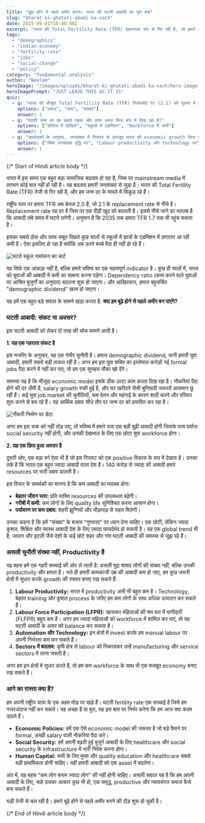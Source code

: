 ```yaml
---
title: "बूढ़ा होने से पहले अमीर बनना: भारत की घटती आबादी का पूरा सच"
slug: "bharat-ki-ghatati-abadi-ka-sach"
date: 2025-09-01T10:00:00Z
excerpt: "भारत की Total Fertility Rate (TFR) खतरनाक रूप से गिर रही है, जो हमारे demographic dividend के अंत का संकेत है। यह एक संकट है या अवसर? आइए इस बड़े सामाजिक बदलाव के गहरे मतलब को समझते हैं।"
tags:
  - "demographics"
  - "indian-economy"
  - "fertility-rate"
  - "jobs"
  - "social-change"
  - "policy"
category: "fundamental-analysis"
author: "Neelam"
heroImage: "/images/uploads/bharat-ki-ghatati-abadi-ka-sach/hero-image.jpg"
heroImagePrompt: "JUST LEAVE THIS AS IT IS"
quiz:
  - q: "भारत की मौजूदा Total Fertility Rate (TFR) रिप्लेसमेंट रेट (2.1) की तुलना में क्या है?"
    options: ["ज़्यादा", "कम", "बराबर"]
    answer: 1
  - q: "घटती जन्म दर का सबसे पहला और साफ असर किस क्षेत्र में दिख रहा है?"
    options: ["कॉलेज में दाखिले", "स्कूलों में एडमिशन", "Workforce में कमी"]
    answer: 1
  - q: "आलोचकों के अनुसार, जनसंख्या में गिरावट के बावजूद भारत की economic growth किस पर निर्भर करेगी?"
    options: ["सिर्फ जनसंख्या वृद्धि पर", "Labour productivity और technology पर", "विदेशी मदद पर"]
    answer: 1
---
```


{/*  Start of Hindi article body  */}

भारत में इस समय एक बहुत बड़ा सामाजिक बदलाव हो रहा है, जिस पर mainstream media में लगभग कोई बात नहीं हो रही है। यह बदलाव हमारी जनसंख्या से जुड़ा है। भारत की Total Fertility Rate (TFR) तेजी से गिर रही है, और हम जन्म दर के मामले में सिकुड़ रहे हैं।

राष्ट्रीय स्तर पर हमारा TFR अब केवल 2.0 है, जो 2.1 के replacement rate से नीचे है। Replacement rate वह दर है जिस पर एक पीढ़ी खुद को बदलती है। इससे नीचे जाने का मतलब है कि आबादी लंबे समय में घटने लगेगी। अनुमान है कि 2035 तक हमारा TFR 1.7 तक भी पहुंच सकता है।

इसका सबसे ठोस और साफ सबूत पिछले कुछ सालों से स्कूलों में छात्रों के एडमिशन में लगातार आ रही कमी है। ऐसा इसलिए हो रहा है क्योंकि अब उतने बच्चे पैदा ही नहीं हो रहे हैं।

![घटते स्कूल नामांकन का चार्ट](/images/uploads/bharat-ki-ghatati-abadi-ka-sach/school-enrollment-decline.png)

यह सिर्फ एक आंकड़ा नहीं है, बल्कि हमारे भविष्य का एक महत्वपूर्ण indicator है। कुछ ही सालों में, भारत को युवाओं की आबादी में कमी का सामना करना पड़ेगा। Dependency ratio (काम करने वाले युवाओं पर आश्रित बुजुर्गों का अनुपात) बदलना शुरू हो जाएगा। और आखिरकार, हमारा बहुचर्चित "demographic dividend" खत्म हो जाएगा।

यह हमें एक बहुत बड़े सवाल के सामने खड़ा करता है: **क्या हम बूढ़े होने से पहले अमीर बन पाएंगे?**

### घटती आबादी: संकट या अवसर?

इस घटती आबादी को लेकर दो तरह की सोच सामने आती है।

**1. यह एक गहराता संकट है**

इस नजरिए के अनुसार, यह एक गंभीर चुनौती है। हमारा demographic dividend, यानी हमारी युवा आबादी, हमारी सबसे बड़ी ताकत रही है। अगर हम इस युवा शक्ति का इस्तेमाल करोड़ों नई formal jobs पैदा करने में नहीं कर पाए, तो हम एक सुनहरा मौका खो देंगे।

समस्या यह है कि मौजूदा economic model इसके ठीक उल्टा काम करता दिख रहा है। नौकरियां पैदा होने की दर धीमी है, salary growth रुकी हुई है, और घर खरीदने जैसी बुनियादी जरूरतें आसमान छू रही हैं। कई युवा job market की चुनौतियों, कम वेतन और महंगाई के कारण शादी करने और परिवार शुरू करने से बच रहे हैं। यह आर्थिक दबाव सीधे तौर पर जन्म दर को प्रभावित कर रहा है।

![नौकरी निर्माण पर डेटा](/images/uploads/bharat-ki-ghatati-abadi-ka-sach/job-creation-data.png)

अगर हम इस चक्र को नहीं तोड़ पाए, तो भविष्य में हमारे पास एक बड़ी बूढ़ी आबादी होगी जिसके पास पर्याप्त social security नहीं होगी, और उनकी देखभाल के लिए एक छोटा युवा workforce होगा।

**2. यह एक छिपा हुआ अवसर है**

दूसरी ओर, एक बड़ा वर्ग ऐसा भी है जो इस गिरावट को एक positive विकास के रूप में देखता है। उनका तर्क है कि भारत एक बहुत ज्यादा आबादी वाला देश है। 140 करोड़ से ज्यादा की आबादी हमारे resources पर भारी दबाव डालती है।

इस विचार के समर्थकों का मानना है कि कम आबादी का मतलब होगा:
*   **बेहतर जीवन स्तर:** प्रति व्यक्ति resources की उपलब्धता बढ़ेगी।
*   **गरीबी में कमी:** कम लोगों के लिए quality life सुनिश्चित करना आसान होगा।
*   **पर्यावरण पर कम दबाव:** शहरी झुग्गियों और भीड़भाड़ से राहत मिलेगी।

उनका कहना है कि हमें "संख्या" के बजाय "गुणवत्ता" पर ध्यान देना चाहिए। एक छोटी, लेकिन ज्यादा कुशल, शिक्षित और स्वस्थ आबादी देश के लिए ज़्यादा फायदेमंद हो सकती है। यह एक global trend भी है; जापान और इटली जैसे देशों के कई छोटे शहर और गांव घटती आबादी की समस्या से जूझ रहे हैं।

### असली चुनौती संख्या नहीं, Productivity है

यह बहस हमें एक गहरी सच्चाई की ओर ले जाती है: असली मुद्दा शायद लोगों की संख्या नहीं, बल्कि उनकी productivity और क्षमता है। भले ही हमारी कामकाजी उम्र की आबादी कम हो जाए, हम कुछ जरूरी क्षेत्रों में सुधार करके growth की रफ्तार बनाए रख सकते हैं:

1.  **Labour Productivity:** भारत में productivity अभी भी बहुत कम है। Technology, बेहतर training और कुशल process के जरिए हम कम लोगों के साथ अधिक उत्पादन कर सकते हैं।
2.  **Labour Force Participation (LFPR):** खासकर महिलाओं की श्रम बल में भागीदारी (FLFPR) बहुत कम है। अगर हम ज्यादा महिलाओं को workforce में शामिल कर पाएं, तो यह घटती आबादी के असर को balance कर सकता है।
3.  **Automation और Technology:** इन क्षेत्रों में invest करके हम manual labour पर अपनी निर्भरता कम कर सकते हैं।
4.  **Sectors में बदलाव:** कृषि क्षेत्र से labour को निकालकर उन्हें manufacturing और service sectors में लाना जरूरी है।

अगर हम इन क्षेत्रों में सुधार करते हैं, तो हम कम workforce के साथ भी एक मजबूत economy बनाए रख सकते हैं।

### आगे का रास्ता क्या है?

हम अपनी राष्ट्रीय यात्रा के एक अहम मोड़ पर खड़े हैं। घटती fertility rate एक सच्चाई है जिसे हम नजरअंदाज नहीं कर सकते। यह अच्छा है या बुरा, यह इस बात पर निर्भर करेगा कि हम आज क्या कदम उठाते हैं।

*   **Economic Policies:** हमें एक ऐसे economic model की जरूरत है जो बड़े पैमाने पर formal, अच्छी salary वाली नौकरियां पैदा करे।
*   **Social Security:** हमें अपनी बढ़ती हुई बुजुर्ग आबादी के लिए healthcare और social security के infrastructure में भारी निवेश करना होगा।
*   **Human Capital:** सभी के लिए मुफ्त और quality education और healthcare सबसे बड़ी प्राथमिकता होनी चाहिए। यही हमारी आबादी को एक asset में बदलेगा।

अंत में, यह बहस "कम लोग बनाम ज़्यादा लोग" की नहीं होनी चाहिए। असली सवाल यह है कि हम अपनी आबादी के लिए, चाहे उसका आकार कुछ भी हो, एक समृद्ध, productive और न्यायसंगत समाज कैसे बना सकते हैं।

घड़ी तेजी से चल रही है। हमारे बूढ़े होने से पहले अमीर बनने की दौड़ शुरू हो चुकी है।

{/*  End of Hindi article body  */}